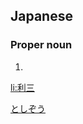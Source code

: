 ==Japanese==
{{ja-kanjitab|とし|ぞう|yomi=ko}}

===Proper noun===
{{ja-pos|proper|としぞう}}

# {{given name|male|lang=ja}}

[[Category:Japanese male given names|としぞう]]

[[li:利三]]